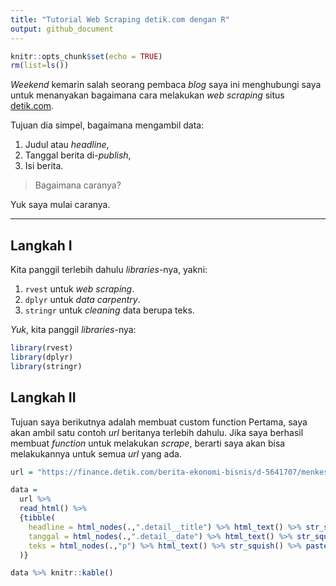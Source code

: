 ```yaml
---
title: "Tutorial Web Scraping detik.com dengan R"
output: github_document
---
```


```r
knitr::opts_chunk$set(echo = TRUE)
rm(list=ls())
```

_Weekend_ kemarin salah seorang pembaca _blog_ saya ini menghubungi saya untuk menanyakan bagaimana cara melakukan _web scraping_ situs [detik.com](https://www.detik.com/).

Tujuan dia simpel, bagaimana mengambil data:

1. Judul atau _headline_,
1. Tanggal berita di-_publish_,
1. Isi berita.

> Bagaimana caranya?

Yuk saya mulai caranya.

---

## Langkah I

Kita panggil terlebih dahulu _libraries_-nya, yakni:

1. `rvest` untuk _web scraping_.
1. `dplyr` untuk _data carpentry_.
1. `stringr` untuk _cleaning_ data berupa teks.

_Yuk_, kita panggil _libraries_-nya:

```r
library(rvest)
library(dplyr)
library(stringr)
```

## Langkah II 

Tujuan saya berikutnya adalah membuat custom function 
Pertama, saya akan ambil satu contoh _url_ beritanya terlebih dahulu. Jika saya berhasil membuat _function_ untuk melakukan _scrape_, berarti saya akan bisa melakukannya untuk semua _url_ yang ada.

```r
url = "https://finance.detik.com/berita-ekonomi-bisnis/d-5641707/menkes-jamin-vaksin-berbayar-bukan-dari-hibah?tag_from=news_mostpop"
```



```r
data = 
  url %>% 
  read_html() %>% 
  {tibble(
    headline = html_nodes(.,".detail__title") %>% html_text() %>% str_squish(),
    tanggal = html_nodes(.,".detail__date") %>% html_text() %>% str_squish(),
    teks = html_nodes(.,"p") %>% html_text() %>% str_squish() %>% paste(collapse = " ")
  )}

data %>% knitr::kable()
```












